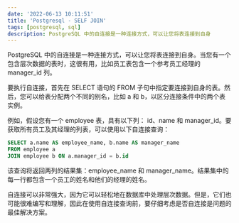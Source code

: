 ```yaml
---
date: '2022-06-13 10:11:51'
title: 'Postgresql - SELF JOIN'
tags: [postgresql, sql]
description: PostgreSQL 中的自连接是一种连接方式，可以让您将表连接到自身
---
```


PostgreSQL 中的自连接是一种连接方式，可以让您将表连接到自身。当您有一个包含层次数据的表时，这很有用，比如员工表包含一个参考员工经理的 manager_id 列。

要执行自连接，首先在 SELECT 语句的 FROM 子句中指定要连接到自身的表。然后，您可以给表分配两个不同的别名，比如 a 和 b，以区分连接条件中的两个表实例。

例如，假设您有一个 employee 表，具有以下列： id、name 和 manager_id。要获取所有员工及其经理的列表，可以使用以下自连接查询：

```sql
SELECT a.name AS employee_name, b.name AS manager_name
FROM employee a
JOIN employee b ON a.manager_id = b.id
```

该查询将返回两列的结果集：employee_name 和 manager_name。结果集中的每一行都包含一个员工的姓名和他们的经理的姓名。

自连接可以非常强大，因为它可以轻松地在数据库中处理层次数据。但是，它们也可能很难编写和理解，因此在使用自连接查询前，要仔细考虑是否自连接是问题的最佳解决方案。


